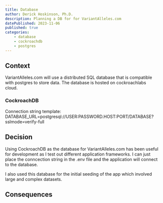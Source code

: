 ```yaml
---
title: Database
author: Derick Hoskinson, Ph.D.
description: Planning a DB for for VariantAlleles.com
datePublished: 2023-11-06
published: true
categories:
    - database
    - cockroachdb
    - postgres
---
```


## Context

VariantAlleles.com will use a distributed SQL database that is compatible with postgres to store data. The database is hosted on cockroachlabs cloud.

### CockroachDB

Connection string template:
DATABASE_URL=postgresql://USER:PASSWORD.HOST:PORT/DATABASE?sslmode=verify-full

## Decision

Using CockroachDB as the database for VariantAlleles.com has been useful for development as I test out different application frameworks. I can just place the conncection string in the .env file and the application will connect to the database.

I also used this database for the initial seeding of the app which involved large and complex datasets.

## Consequences
